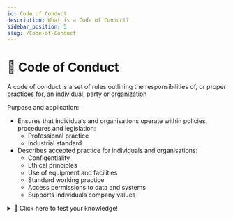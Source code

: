 ```yaml
---
id: Code of Conduct
description: What is a Code of Conduct?
sidebar_position: 5
slug: /Code-of-Conduct
---
```


# 📜 Code of Conduct


A code of conduct is a set of rules outlining the responsibilities of, or proper practices for, an individual, party or organization

Purpose and application:
- Ensures that individuals and organisations operate within policies, procedures and legislation:
  - Professional practice
  - Industrial standard
- Describes accepted practice for individuals and organisations:
  - Configentiality
  - Ethical principles
  - Use of equipment and facilities
  - Standard working practice
  - Access permissions to data and systems
  - Supports individuals company values


<details>
  <summary>🧠 Click here to test your knowledge! </summary>

<iframe src="https://quizlet.com/659652572/match/embed?i=3loczc&x=1jj1" height="500" width="100%"></iframe>
</details>